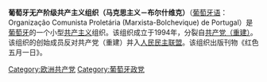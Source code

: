 '''葡萄牙无产阶级共产主义组织（马克思主义－布尔什维克）'''（[[葡萄牙语|葡萄牙语]]：Organização Comunista Proletária (Marxista-Bolchevique) de Portugal）是[[葡萄牙|葡萄牙]]的一个小型[[共产主义|共产主义]]组织。该组织成立于1994年，分裂自[[共产党（重建）|共产党（重建）]]。该组织的创始成员反对共产党（重建）并入[[人民民主联盟_(葡萄牙)|人民民主联盟]]。该组织出版刊物《红色五月一日》。
{{欧洲的共产党}}
[[Category:欧洲共产党|Category:欧洲共产党]]
[[Category:葡萄牙政党|Category:葡萄牙政党]]
